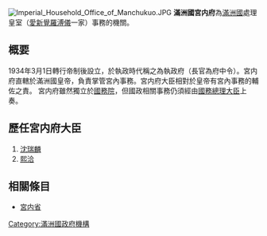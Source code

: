 [[File:Imperial_Household_Office_of_Manchukuo.JPG|thumb]]
'''滿洲國宮内府'''為[[滿洲國|滿洲國]]處理皇室（[[愛新覺羅溥儀|愛新覺羅溥儀]]一家）事務的機關。

==概要==
1934年3月1日轉行帝制後設立，於執政時代稱之為執政府（長官為府中令）。宮内府直轄於滿洲國皇帝，負責掌管宮內事務。宮内府大臣相對於皇帝有宮內事務的輔佐之責。
宮内府雖然獨立於[[滿洲國國務院|國務院]]，但國政相關事務仍須經由[[國務總理大臣|國務總理大臣]]上奏。

==歷任宮内府大臣==
# [[沈瑞麟|沈瑞麟]]
# [[熙洽|熙洽]]

==相關條目==
* [[宮内省|宮内省]]

{{滿洲國政府機構}} 
[[Category:滿洲國政府機構|Category:滿洲國政府機構]]